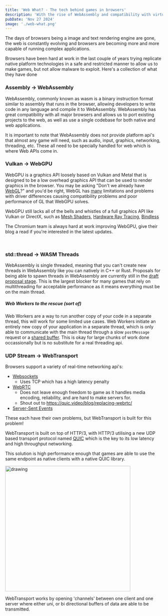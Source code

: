 ```yaml
---
title: 'Web What? - The tech behind games in browsers'
description: 'With the rise of WebAssembly and compatibility with virtually any device, games in web browsers are becoming more popular. But there''s still some large challenges to supporting the platform you should know.'
pubDate: 'Nov 27 2024'
image: './web-what.png'
---
```



The days of browsers being a image and text rendering engine are gone, the web is constantly evolving and browsers are becoming more and more capable of running complex applications.

Browsers have been hard at work in the last couple of years trying replicate native platform technologies in a safe and restricted manner to allow us to make games, but not allow malware to exploit. Here's a collection of what they have done

### Assembly -> WebAssembly

<BaselineStatus id="wasm" />

WebAssembly, commonly known as wasm is a binary instruction format similar to assembly that runs in the browser,
allowing developers to write code in any language and compile it to WebAssembly. 
WebAssembly has great compatibility with all major browsers and allows us to port existing projects to the web, as well as
use a single codebase for both native and web applications.

It is important to note that WebAssembly does not provide platform api's that almost any game will need, such as
audio, input, graphics, networking, threading, etc. These all need to be specially handled for web which is where Web APIs come in.

### Vulkan -> WebGPU

<BaselineStatus id="webgpu" />

WebGPU is a graphics API loosely based on Vulkan and Metal that is designed to be a low overhead graphics API
that can be used to render graphics in the browser. You may be asking "Don't we already have [WebGL](https://developer.mozilla.org/en-US/docs/Web/API/WebGL_API)?" and you'd be right,
WebGL has
[many](https://discussions.unity.com/t/webgl-vs-desktop-unity-vs-js-engine/932348)
limitations and problems with driver differences causing compatibility problems and poor performance of GL that WebGPU solves.

WebGPU still lacks all of the bells and whistles of a full graphics API like Vulkan or DirectX, such as 
[Mesh Shaders](https://github.com/gpuweb/gpuweb/issues/3015),
[Hardware Ray Tracing](https://github.com/gpuweb/gpuweb/issues/535),
[Bindless](https://hackmd.io/PCwnjLyVSqmLfTRSqH0viA?view)

The Chromium team is always hard at work improving WebGPU, give their blog a read if you're interested in the latest updates.

<LinkPreview id="https://developer.chrome.com/blog/next-for-webgpu" />

<br/>

### std::thread -> WASM Threads

<BaselineStatus id="shared-everything-threads" />

WebAssembly is single threaded, meaning that you can't create new threads in WebAssembly like you can natively in C++ or Rust.
Proposals for being able to spawn threads in WebAssembly are currently still in the [draft proposal stage](https://github.com/WebAssembly/shared-everything-threads).
This is the largest blocker for many games that rely on multithreading for acceptable performance as it means everything must be
on the main thread.


##### Web Workers to the rescue (sort of)

<BaselineStatus id="js-modules-workers" />

Web Workers are a way to run another copy of your code in a separate thread, this will work for some limited use cases.
Web Workers initiate an entirely new copy of your application in a separate thread, which is only able to communicate with the main
thread through a slow `postMessage` request or a [shared buffer](https://developer.mozilla.org/en-US/docs/Web/JavaScript/Reference/Global_Objects/SharedArrayBuffer).
This is okay for large chunks of work done occassionally but is no substitute for a real threading api. 

### UDP Stream -> WebTransport

<BaselineStatus id="webtransport" />

Browsers support a variety of real-time networking api's:

- [Websockets](https://developer.mozilla.org/en-US/docs/Web/API/WebSockets_API)
    - Uses TCP which has a high latency penalty
- [WebRTC](https://developer.mozilla.org/en-US/docs/Web/API/WebRTC_API)
    - Does not leave enough freedom to game as it handles media encoding, reliability, and are hard to make servers for.
    - Shout out to https://quic.video/blog/replacing-webrtc/
- [Server-Sent Events](https://developer.mozilla.org/en-US/docs/Web/API/Server-sent_events/Using_server-sent_events)

These each have their own problems, but WebTransport is built for this problem!

WebTransport is built on top of HTTP/3, with HTTP/3 utilising
a new UDP based transport protocol named [QUIC](https://www.chromium.org/quic/) which is the key to its low latency and high throughput networking.

This solution is high performance enough that games are able to use the same endpoint as native clients with a native QUIC library. 

<Image src={WebtransportImage} alt="drawing" width="400"/>

WebTransport works by opening 'channels' between one client and one server where either uni, or bi directional buffers of data are able
to be transmitted.